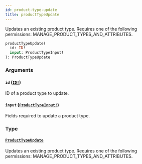 ```yaml
---
id: product-type-update
title: productTypeUpdate
---
```


Updates an existing product type. Requires one of the following permissions: MANAGE_PRODUCT_TYPES_AND_ATTRIBUTES.

```graphql
productTypeUpdate(
  id: ID!
  input: ProductTypeInput!
): ProductTypeUpdate

```

### Arguments

#### `id` ([`ID!`](../../../developer/api-reference/scalars/id))

ID of a product type to update.

#### `input` ([`ProductTypeInput!`](../../../developer/api-reference/inputs/product-type-input))

Fields required to update a product type.

### Type

#### [`ProductTypeUpdate`](../../../developer/api-reference/objects/product-type-update)

Updates an existing product type. Requires one of the following permissions: MANAGE_PRODUCT_TYPES_AND_ATTRIBUTES.
